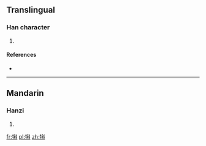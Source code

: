 ==Translingual==

===Han character===
{{Han char|rn=93|rad=牛|as=09|sn=13|four=24500|canj=HQHDJ}}

# {{defn|Han|sort=牛09}}

====References====
* {{Han ref|kx=0703.030|dkj=20092|dj=1116.030|hdz=31815.130|uh=7290|ud=29328|bh=DEA8|bd=57000}}

----

==Mandarin==

===Hanzi===
{{cmn-hanzi|pin=[[kē]] ([[ke1]])|wg=k'o<sup>1</sup>}}

# {{defn|lang=cmn|sort=牛09}}

[[fr:犐]]
[[pl:犐]]
[[zh:犐]]